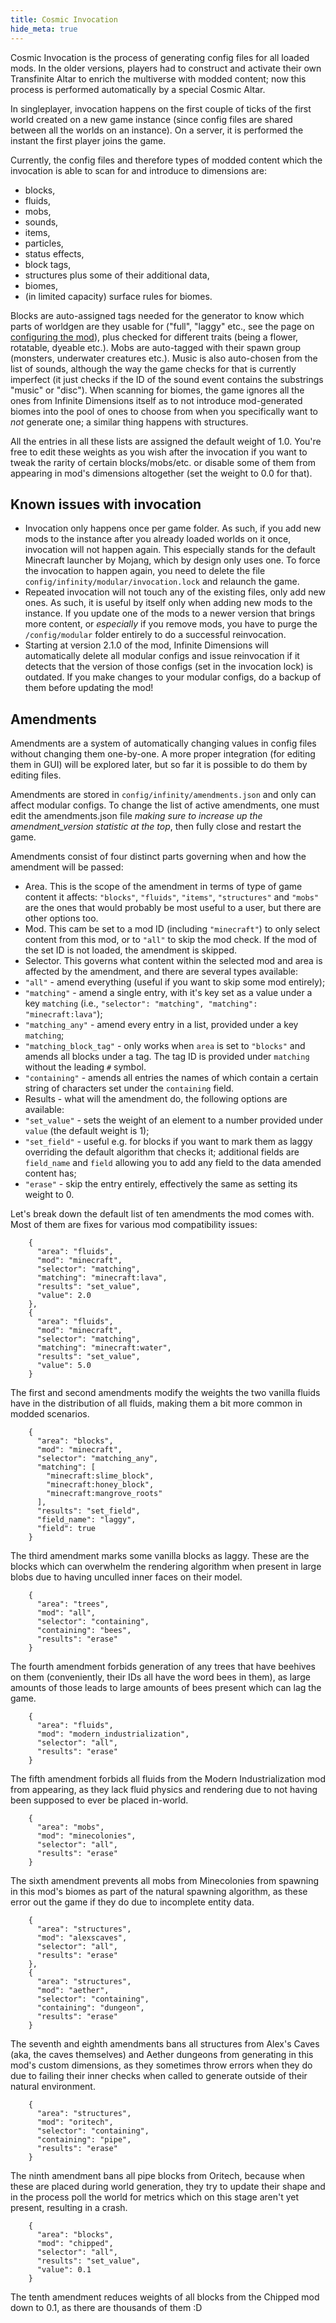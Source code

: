 ```yaml
---
title: Cosmic Invocation
hide_meta: true
---
```


Cosmic Invocation is the process of generating config files for all loaded mods. In the older versions,
players had to construct and activate their own Transfinite Altar to enrich the multiverse with modded content;
now this process is performed automatically by a special Cosmic Altar.

In singleplayer, invocation happens on the first couple of ticks of the first world created on a new game instance
(since config files are shared between all the worlds on an instance). On a server, it is performed the instant the first player
joins the game.

Currently, the config files and therefore types of modded content which the invocation is able to scan for and introduce to dimensions are:
* blocks,
* fluids,
* mobs,
* sounds,
* items,
* particles,
* status effects,
* block tags,
* structures plus some of their additional data,
* biomes,
* (in limited capacity) surface rules for biomes.

Blocks are auto-assigned tags needed for the generator to know which parts of worldgen are they usable for ("full", "laggy" etc.,
see the page on [configuring the mod](Configuring-the-mod)), plus checked for different traits (being a flower, rotatable, dyeable etc.).
Mobs are auto-tagged with their spawn group (monsters, underwater creatures etc.). Music is also auto-chosen from the list of sounds,
although the way the game checks for that is currently imperfect (it just checks if the ID of the sound event contains the
substrings "music" or "disc"). When scanning for biomes, the game ignores all the ones from Infinite Dimensions itself as to not
introduce mod-generated biomes into the pool of ones to choose from when you specifically want to _not_ generate one; a similar thing happens
with structures.

All the entries in all these lists are assigned the default weight of 1.0. You're free to edit these weights as you wish after
the invocation if you want to tweak the rarity of certain blocks/mobs/etc. or disable some of them from appearing in mod's dimensions
altogether (set the weight to 0.0 for that).

## Known issues with invocation
* Invocation only happens once per game folder. As such, if you add new mods to the instance after you already loaded worlds on it once,
invocation will not happen again. This especially stands for the default Minecraft launcher by Mojang, which by design only uses one.
To force the invocation to happen again, you need to delete the file `config/infinity/modular/invocation.lock` and relaunch the game.
* Repeated invocation will not touch any of the existing files, only add new ones. As such, it is useful by itself only when
adding new mods to the instance. If you update one of the mods to a newer version that brings more content, or *especially* if you remove mods,
you have to purge the `/config/modular` folder entirely to do a successful reinvocation.
* Starting at version 2.1.0 of the mod, Infinite Dimensions will automatically delete all modular configs and issue reinvocation
if it detects that the version of those configs (set in the invocation lock) is outdated. If you make changes to your modular configs,
do a backup of them before updating the mod!

## Amendments
Amendments are a system of automatically changing values in config files without changing them one-by-one. A more proper integration (for editing them
in GUI) will be explored later, but so far it is possible to do them by editing files.

Amendments are stored in `config/infinity/amendments.json` and only can affect modular configs. To change the list of active amendments,
one must edit the amendments.json file _making sure to increase up the amendment_version statistic at the top_, then fully close and restart the game.

Amendments consist of four distinct parts governing when and how the amendment will be passed:
* Area. This is the scope of the amendment in terms of type of game content it affects: `"blocks"`, `"fluids"`, `"items"`, `"structures"` and `"mobs"`
are the ones that would probably be most useful to a user, but there are other options too.
* Mod. This cam be set to a mod ID (including `"minecraft"`) to only select content from this mod, or to `"all"` to skip the mod check.
If the mod of the set ID is not loaded, the amendment is skipped.
* Selector. This governs what content within the selected mod and area is affected by the amendment, and there are several types available:
 * `"all"` - amend everything (useful if you want to skip some mod entirely);
 * `"matching"` - amend a single entry, with it's key set as a value under a key `matching` (i.e., `"selector": "matching", "matching": "minecraft:lava"`);
 * `"matching_any"` - amend every entry in a list, provided under a key `matching`;
 * `"matching_block_tag"` - only works when `area` is set to `"blocks"` and amends all blocks under a tag. The tag ID is provided under `matching` without
 the leading `#` symbol.
 * `"containing"` - amends all entries the names of which contain a certain string of characters set under the `containing` field.
* Results - what will the amendment do, the following options are available:
 * `"set_value"` - sets the weight of an element to a number provided under `value` (the default weight is 1);
 * `"set_field"` - useful e.g. for blocks if you want to mark them as laggy overriding the default algorithm that checks it;
 additional fields are `field_name` and `field` allowing you to add any field to the data amended content has;
 * `"erase"` - skip the entry entirely, effectively the same as setting its weight to 0.

Let's break down the default list of ten amendments the mod comes with. Most of them are fixes for various mod compatibility issues:
```
    {
      "area": "fluids",
      "mod": "minecraft",
      "selector": "matching",
      "matching": "minecraft:lava",
      "results": "set_value",
      "value": 2.0
    },
    {
      "area": "fluids",
      "mod": "minecraft",
      "selector": "matching",
      "matching": "minecraft:water",
      "results": "set_value",
      "value": 5.0
    }
```
The first and second amendments modify the weights the two vanilla fluids have in the distribution of all fluids, making them
a bit more common in modded scenarios.

```
    {
      "area": "blocks",
      "mod": "minecraft",
      "selector": "matching_any",
      "matching": [
        "minecraft:slime_block",
        "minecraft:honey_block",
        "minecraft:mangrove_roots"
      ],
      "results": "set_field",
      "field_name": "laggy",
      "field": true
    }
```
The third amendment marks some vanilla blocks as laggy. These are the blocks which can overwhelm the rendering algorithm when present in large blobs
due to having unculled inner faces on their model.

```
    {
      "area": "trees",
      "mod": "all",
      "selector": "containing",
      "containing": "bees",
      "results": "erase"
    }
```
The fourth amendment forbids generation of any trees that have beehives on them (conveniently, their IDs all have the word bees in them),
as large amounts of those leads to large amounts of bees present which can lag the game.

```
    {
      "area": "fluids",
      "mod": "modern_industrialization",
      "selector": "all",
      "results": "erase"
    }
```
The fifth amendment forbids all fluids from the Modern Industrialization mod from appearing, as they lack fluid physics and rendering due to not having
been supposed to ever be placed in-world.

```
    {
      "area": "mobs",
      "mod": "minecolonies",
      "selector": "all",
      "results": "erase"
    }
```
The sixth amendment prevents all mobs from Minecolonies from spawning in this mod's biomes as part of the natural spawning algorithm,
as these error out the game if they do due to incomplete entity data.

```
    {
      "area": "structures",
      "mod": "alexscaves",
      "selector": "all",
      "results": "erase"
    },
    {
      "area": "structures",
      "mod": "aether",
      "selector": "containing",
      "containing": "dungeon",
      "results": "erase"
    }
```
The seventh and eighth amendments bans all structures from Alex's Caves (aka, the caves themselves) and Aether dungeons from generating in this mod's
custom dimensions, as they sometimes throw errors when they do due to failing their inner checks when called to generate outside of their natural
environment.

```
    {
      "area": "structures",
      "mod": "oritech",
      "selector": "containing",
      "containing": "pipe",
      "results": "erase"
    }
```
The ninth amendment bans all pipe blocks from Oritech, because when these are placed during world generation, they try to update their shape
and in the process poll the world for metrics which on this stage aren't yet present, resulting in a crash.

```
    {
      "area": "blocks",
      "mod": "chipped",
      "selector": "all",
      "results": "set_value",
      "value": 0.1
    }
```
The tenth amendment reduces weights of all blocks from the Chipped mod down to 0.1, as there are thousands of them :D